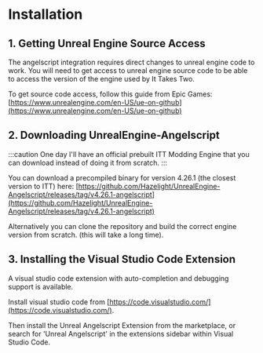 # Installation

## 1. Getting Unreal Engine Source Access
The angelscript integration requires direct changes to unreal engine code to work. You will need to get access to unreal engine source code to be able to access the version of the engine used by It Takes Two.

To get source code access, follow this guide from Epic Games: 
[https://www.unrealengine.com/en-US/ue-on-github](https://www.unrealengine.com/en-US/ue-on-github)

## 2. Downloading UnrealEngine-Angelscript

:::caution
One day I'll have an official prebuilt ITT Modding Engine that you can download instead of doing it from scratch.
:::

You can download a precompiled binary for version 4.26.1 (the closest version to ITT) here:
[https://github.com/Hazelight/UnrealEngine-Angelscript/releases/tag/v4.26.1-angelscript](https://github.com/Hazelight/UnrealEngine-Angelscript/releases/tag/v4.26.1-angelscript)

Alternatively you can clone the repository and build the correct engine version from scratch. (this will take a long time).

## 3. Installing the Visual Studio Code Extension
A visual studio code extension with auto-completion and debugging support is available.

Install visual studio code from [https://code.visualstudio.com/](https://code.visualstudio.com/).

Then install the Unreal Angelscript Extension from the marketplace, or search for 'Unreal Angelscript' in the extensions sidebar within Visual Studio Code.